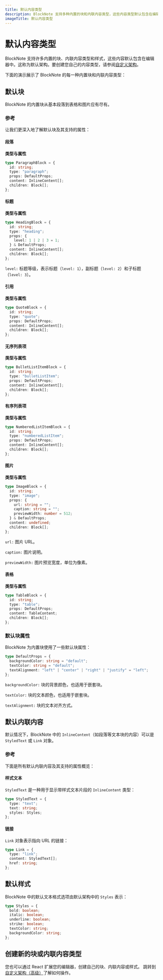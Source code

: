 ```yaml
---
title: 默认内容类型
description: BlockNote 支持多种内置的块和内联内容类型，这些内容类型默认包含在编辑器中。
imageTitle: 默认内容类型
---
```





# 默认内容类型

BlockNote 支持许多内置的块、内联内容类型和样式，这些内容默认包含在编辑器中。这称为默认架构。要创建您自己的内容类型，请参阅[自定义架构](/docs/custom-schemas)。

下面的演示展示了 BlockNote 的每一种内置块和内联内容类型：

<Example name="basic/default-blocks" />

## 默认块

BlockNote 的内置块从基本段落到表格和图片应有尽有。

### 参考

让我们更深入地了解默认块及其支持的属性：

#### 段落

**类型与属性**

```typescript
type ParagraphBlock = {
  id: string;
  type: "paragraph";
  props: DefaultProps;
  content: InlineContent[];
  children: Block[];
};
```

#### 标题

**类型与属性**

```typescript
type HeadingBlock = {
  id: string;
  type: "heading";
  props: {
    level: 1 | 2 | 3 = 1;
  } & DefaultProps;
  content: InlineContent[];
  children: Block[];
};
```

`level:` 标题等级，表示标题（`level: 1`），副标题（`level: 2`）和子标题（`level: 3`）。

#### 引用

**类型与属性**

```typescript
type QuoteBlock = {
  id: string;
  type: "quote";
  props: DefaultProps;
  content: InlineContent[];
  children: Block[];
};
```

#### 无序列表项

**类型与属性**

```typescript
type BulletListItemBlock = {
  id: string;
  type: "bulletListItem";
  props: DefaultProps;
  content: InlineContent[];
  children: Block[];
};
```

#### 有序列表项

**类型与属性**

```typescript
type NumberedListItemBlock = {
  id: string;
  type: "numberedListItem";
  props: DefaultProps;
  content: InlineContent[];
  children: Block[];
};
```

#### 图片

**类型与属性**

```typescript
type ImageBlock = {
  id: string;
  type: "image";
  props: {
    url: string = "";
    caption: string = "";
    previewWidth: number = 512;
  } & DefaultProps;
  content: undefined;
  children: Block[];
};
```

`url:` 图片 URL。

`caption:` 图片说明。

`previewWidth:` 图片预览宽度，单位为像素。

#### 表格

**类型与属性**

```typescript
type TableBlock = {
  id: string;
  type: "table";
  props: DefaultProps;
  content: TableContent;
  children: Block[];
};
```

### 默认块属性

BlockNote 为内置块使用了一些默认块属性：

```typescript
type DefaultProps = {
  backgroundColor: string = "default";
  textColor: string = "default";
  textAlignment: "left" | "center" | "right" | "justify" = "left";
};
```

`backgroundColor:` 块的背景颜色，也适用于嵌套块。

`textColor:` 块的文本颜色，也适用于嵌套块。

`textAlignment:` 块的文本对齐方式。

## 默认内联内容

默认情况下，BlockNote 中的 `InlineContent`（如段落等文本块的内容）可以是 `StyledText` 或 `Link` 对象。

### 参考

下面是所有默认内联内容及其支持的属性概览：

#### 样式文本

`StyledText` 是一种用于显示带样式文本片段的 `InlineContent` 类型：

```typescript
type StyledText = {
  type: "text";
  text: string;
  styles: Styles;
};
```

#### 链接

`Link` 对象表示指向 URL 的链接：

```typescript
type Link = {
  type: "link";
  content: StyledText[];
  href: string;
};
```

## 默认样式

BlockNote 中的默认文本格式选项由默认架构中的 `Styles` 表示：

```typescript
type Styles = {
  bold: boolean;
  italic: boolean;
  underline: boolean;
  strike: boolean;
  textColor: string;
  backgroundColor: string;
};
```

## 创建新的块或内联内容类型

您也可以通过 React 扩展您的编辑器，创建自己的块、内联内容或样式。
跳转到[自定义架构（高级）](/docs/custom-schemas)了解如何操作。